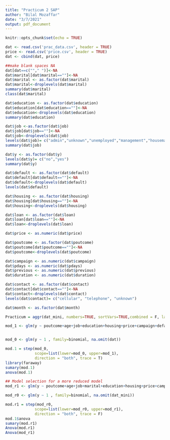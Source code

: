 ```yaml
---
title: "Practicum 2 SAP"
author: "Bilal Mozaffar"
date: "3/7/2021"
output: pdf_document
---
```


```r
knitr::opts_chunk$set(echo = TRUE)
```

```r
dat <- read.csv('prac_data.csv', header = TRUE)
price <- read.csv('price.csv', header = TRUE)
dat <- cbind(dat, price)
```

```r

##make blank spaces NA
dat[dat==c(""," ")]<-NA
dat$marital[dat$marital==""]<-NA
dat$marital <- as.factor(dat$marital)
dat$marital<-droplevels(dat$marital)
summary(dat$marital)
class(dat$marital)

dat$education <- as.factor(dat$education)
dat$education[dat$education==""]<-NA
dat$education<-droplevels(dat$education)
summary(dat$education)

dat$job <-as.factor(dat$job)
dat$job[dat$job==""]<-NA
dat$job<-droplevels(dat$job)
levels(dat$job)= c("admin","unknown","unemployed","management","housemaid","entrepreneur","student","blue-collar","self-employed","retired","technician","services")
summary(dat$job)

dat$y <- as.factor(dat$y)
levels(dat$y)= c("no","yes")
summary(dat$y)

dat$default <- as.factor(dat$default)
dat$default[dat$default==""]<-NA
dat$default<-droplevels(dat$default)
levels(dat$default)

dat$housing <- as.factor(dat$housing)
dat$housing[dat$housing==""]<-NA
dat$housing<-droplevels(dat$housing)

dat$loan <- as.factor(dat$loan)
dat$loan[dat$loan==""]<-NA
dat$loan<-droplevels(dat$loan)

dat$price <- as.numeric(dat$price)

dat$poutcome <- as.factor(dat$poutcome)
dat$poutcome[dat$poutcome==""]<-NA
dat$poutcome<-droplevels(dat$poutcome)

dat$campaign <- as.numeric(dat$campaign)
dat$pdays <- as.numeric(dat$pdays)
dat$previous <- as.numeric(dat$previous)
dat$duration <- as.numeric(dat$duration)

dat$contact <- as.factor(dat$contact)
dat$contact[dat$contact==""]<-NA
dat$contact<-droplevels(dat$contact)
levels(dat$contact)= c("cellular", "telephone", "unknown")

dat$month <- as.factor(dat$month)

```

```r
Practicum = aggr(dat_mini, numbers=TRUE, sortVars=TRUE,combined = F, labels=names(dat_mini), cex.axis=.6, gap=0, ylab=c("Proportion of missingness","Missingness Pattern"),bar = FALSE)

mod_1 <- glm(y ~ poutcome+age+job+education+housing+price+campaign+default+balance+contact+day+month+pdays+previous, family = "binomial",na.omit(dat))#when added marital there was an issue with perfect prediction. Still trying to figure out what is going on


mod_0 <- glm(y ~ 1 , family=binomial, na.omit(dat))

mod.1 = step(mod_0,
             scope=list(lower=mod_0, upper=mod_1),
             direction = "both", trace = T)
library(faraway)
sumary(mod.1)
anova(mod.1)

## Model selection for a more reduced model
mod_r1 <- glm(y ~ poutcome+age+job+marital+education+housing+price+campaign, family = "binomial",na.omit(dat_mini))

mod_r0 <- glm(y ~ 1 , family=binomial, na.omit(dat_mini))

mod.r1 = step(mod_r0,
             scope=list(lower=mod_r0, upper=mod_r1),
             direction = "both", trace = F)
mod.1$anova
sumary(mod.r1)
Anova(mod.r1)
Anova(mod_r1)




````

